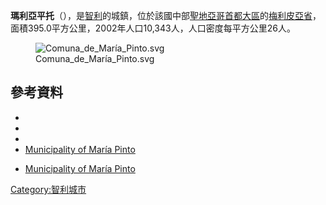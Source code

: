 '''瑪利亞平托'''（{{lang-es|María Pinto}}），是[[智利|智利]]的城鎮，位於該國中部[[聖地亞哥首都大區|聖地亞哥首都大區]]的[[梅利皮亞省|梅利皮亞省]]，面積395.0平方公里，2002年人口10,343人，人口密度每平方公里26人。

[[Image:Comuna_de_María_Pinto.svg|right]]

{{Coord|33|31|S|71|7|W|display=title}}

==參考資料==
*{{Cite web |url = http://www.municipalidaddemariapinto.cl |title = Asociación Chilena de Municipalidades |accessdate = 27 January 2011 |language = es |archive-url = https://web.archive.org/web/20170915184325/http://municipalidaddemariapinto.cl/ |archive-date = 2017-09-15 |dead-url = yes }}
*{{Cite web |url = http://www.municipalidaddemariapinto.cl |title = Municipality of María Pinto |accessdate = 27 January 2011 |language = es |archive-url = https://web.archive.org/web/20170915184325/http://municipalidaddemariapinto.cl/ |archive-date = 2017-09-15 |dead-url = yes }}
*{{cite web |url= http://www.ine.cl/canales/chile_estadistico/censos_poblacion_vivienda/censo_pobl_vivi.php |title= National Statistics Institute |accessdate= 21 July 2010 |language= es |archive-date= 2019-01-06 |archive-url= https://web.archive.org/web/20190106234357/http://www.ine.cl/404.html?aspxerrorpath=%2Fcanales%2Fchile_estadistico%2Fcensos_poblacion_vivienda%2Fcenso_pobl_vivi.php |dead-url= no }}
*[https://web.archive.org/web/20170915184325/http://municipalidaddemariapinto.cl/ Municipality of María Pinto]
*{{es icon}} [https://web.archive.org/web/20170915184325/http://municipalidaddemariapinto.cl/ Municipality of María Pinto]

{{Chile-geo-stub}}
[[Category:智利城市|Category:智利城市]]